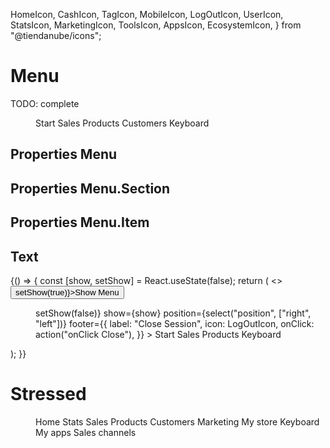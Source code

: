   HomeIcon,
  CashIcon,
  TagIcon,
  MobileIcon,
  LogOutIcon,
  UserIcon,
  StatsIcon,
  MarketingIcon,
  ToolsIcon,
  AppsIcon,
  EcosystemIcon,
} from "@tiendanube/icons";


<Meta title="Patterns/Menu" component={Menu} />

# Menu

TODO: complete

<Preview>
  <Story
    name="default"
    parameters={{ decorators: [withKnobs, withA11y], layout: "fullscreen" }}
  >
    <div className="fullscreen-container">
      <Menu
        title={text("title", "Store nimbus")}
        href="http://www.tiendanube.com"
        show={boolean("show", false)}
        footer={{
          label: "Close Session",
          icon: LogOutIcon,
          onClick: action("onClick Close"),
        }}
      >
        <Menu.Section>
          <Menu.Item icon={HomeIcon} onClick={action("onClick Start")} active>
            Start
          </Menu.Item>
        </Menu.Section>
        <Menu.Section title="Manage">
          <Menu.Item icon={CashIcon} onClick={action("onClick Sales")}>
            Sales
          </Menu.Item>
          <Menu.Item icon={TagIcon} onClick={action("onClick Products")}>
            Products
          </Menu.Item>
          <Menu.Item
            icon={UserIcon}
            onClick={action("onClick Customers")}
            label={{ id: "label-new", appearance: "primary", label: "New!" }}
          >
            Customers
          </Menu.Item>
        </Menu.Section>
        <Menu.Section title="Enhance">
          <Menu.Item icon={MobileIcon} onClick={action("onClick Keyboard")}>
            Keyboard
          </Menu.Item>
        </Menu.Section>
      </Menu>
    </div>
  </Story>
</Preview>

## Properties Menu

<Props of={Menu} />

## Properties Menu.Section

<Props of={Menu.Section} />

## Properties Menu.Item

<Props of={Menu.Item} />

## Text

<Preview>
  <Story name="test" parameters={{ decorators: [withKnobs, withA11y] }}>
    {() => {
      const [show, setShow] = React.useState(false);
      return (
        <>
          <Button onClick={() => setShow(true)}>Show Menu</Button>
          <Menu
            title={text("title", "Store nimbus")}
            href="http://www.tiendanube.com"
            onClose={() => setShow(false)}
            show={show}
            position={select("position", ["right", "left"])}
            footer={{
              label: "Close Session",
              icon: LogOutIcon,
              onClick: action("onClick Close"),
            }}
          >
            <Menu.Section>
              <Menu.Item
                icon={HomeIcon}
                onClick={action("onClick Start")}
                active
              >
                Start
              </Menu.Item>
            </Menu.Section>
            <Menu.Section title="Manage">
              <Menu.Item icon={CashIcon} onClick={action("onClick Sales")}>
                Sales
              </Menu.Item>
              <Menu.Item icon={TagIcon} onClick={action("onClick Products")}>
                Products
              </Menu.Item>
            </Menu.Section>
            <Menu.Section title="Enhance">
              <Menu.Item icon={MobileIcon} onClick={action("onClick Keyboard")}>
                Keyboard
              </Menu.Item>
            </Menu.Section>
          </Menu>
        </>
      );
    }}
  </Story>
</Preview>

# Stressed

<Preview>
  <Story
    name="stressed"
    parameters={{ decorators: [withKnobs, withA11y], layout: "fullscreen" }}
  >
    <div className="fullscreen-container">
      <Menu
        title={text("title", "Store nimbus")}
        href="http://www.tiendanube.com"
        show={boolean("show", false)}
        footer={{
          label: "Close Session",
          icon: LogOutIcon,
          onClick: action("onClick Close"),
        }}
      >
        <Menu.Section>
          <Menu.Item icon={HomeIcon} onClick={action("onClick Home")}>
            Home
          </Menu.Item>
          <Menu.Item icon={StatsIcon} onClick={action("onClick Stats")}>
            Stats
          </Menu.Item>
        </Menu.Section>
        <Menu.Section title="Manage">
          <Menu.Item
            icon={CashIcon}
            onClick={action("onClick Sales")}
            active={boolean("Sales active")}
            subItem={[
              {
                children: "Orders list",
                onClick: action("onClick orders list"),
                active: true,
              },
              {
                children: "Manual orders",
                onClick: action("onClick manual orders"),
                label: {
                  id: "label-new",
                  appearance: "primary",
                  label: "New!",
                },
              },
              {
                children: "Abandoned carts",
                onClick: action("onClick abandoned carts"),
              },
            ]}
          >
            Sales
          </Menu.Item>
          <Menu.Item icon={TagIcon} onClick={action("onClick Products")}>
            Products
          </Menu.Item>
          <Menu.Item icon={UserIcon} onClick={action("onClick Customers")}>
            Customers
          </Menu.Item>
          <Menu.Item icon={MarketingIcon} onClick={action("onClick Marketing")}>
            Marketing
          </Menu.Item>
        </Menu.Section>
        <Menu.Section title="Customize">
          <Menu.Item icon={ToolsIcon} onClick={action("onClick Customize")}>
            My store
          </Menu.Item>
        </Menu.Section>
        <Menu.Section title="Enhance">
          <Menu.Item icon={MobileIcon} onClick={action("onClick Keyboard")}>
            Keyboard
          </Menu.Item>
          <Menu.Item icon={AppsIcon} onClick={action("onClick Apps")}>
            My apps
          </Menu.Item>
          <Menu.Item icon={EcosystemIcon} onClick={action("onClick Ecosystem")}>
            Sales channels
          </Menu.Item>
        </Menu.Section>
      </Menu>
    </div>
  </Story>
</Preview>
